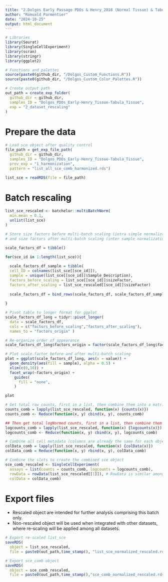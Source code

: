 ```yaml
---
title: "2.Dolgos Early Passage PDOs & Henry_2018 (Normal Tissue) & Tabula_sapiens (Normal Tissue): dataset rescaling"
author: "Romuald Parmentier"
date: "2024-10-25"
output: html_document
---
```


```r

# Libraries
library(Seurat)
library(SingleCellExperiment)
library(scran)
library(stringr)
library(ggplot2)

# Functions and palettes
source(paste0(github_dir, "/Dolgos_Custom_Functions.R"))
source(paste0(github_dir, "/Dolgos_Custom_Color_Palettes.R"))

# Create output path
out_path = create_exp_folder(
  github_dir = github_dir,
  samples_ID = "Dolgos_PDOs_Early-Henry_Tissue-Tabula_Tissue",
  exp = "2_dataset_rescaling"
)

```

# Prepare the data

```r

# Load sce object after quality control
file_path = get_exp_file_path(
  github_dir = github_dir,
  samples_ID = "Dolgos_PDOs_Early-Henry_Tissue-Tabula_Tissue",
  prev_exp = "1_harmonization", 
  pattern = "list_all_sce_comb_harmonized.rds")

list_sce = readRDS(file = file_path) 

```


# Batch rescaling 

```r

list_sce_rescaled <- batchelor::multiBatchNorm(
  min.mean = 0.1, 
  unlist(list_sce)
)

```

```r

# Store size factors before multi-batch scaling (intra simple normalization only), 
# and size factors after multi-batch scaling (inter sample normalization only)

scale_factors_df = tibble()

for(sce_id in 1:length(list_sce)){
  
  scale_factors_df_sample = tibble(
  cell_ID = colnames(list_sce[[sce_id]]),
  sample = unique(list_sce[[sce_id]]$Sample_Description),
  factors_before_scaling = list_sce[[sce_id]]$sizeFactor,
  factors_after_scaling = list_sce_rescaled[[sce_id]]$sizeFactor)
  
  scale_factors_df = bind_rows(scale_factors_df, scale_factors_df_sample)
  
}

# Pivot table to longer format for ggplot 
scale_factors_df_long = tidyr::pivot_longer(
  data = scale_factors_df,
  cols = c("factors_before_scaling","factors_after_scaling"),
  names_to = "factors_origin" ) 

# Re-organize order of appearance 
scale_factors_df_long$factors_origin = factor(scale_factors_df_long$factors_origin,levels = c("factors_before_scaling","factors_after_scaling"))

# Plot scale.factor before and after multi-batch scaling
plot = ggplot(scale_factors_df_long, aes(x = value)) +
  geom_density(aes(fill = sample), alpha = 0.5) +
  xlim(c(0,10)) +
  facet_wrap(~factors_origin) +
    guides(
      fill = "none",
    )

plot

```

```r

# Get total raw counts, first in a list, then combine them into a matrix
counts_comb = lapply(list_sce_rescaled, function(x) {counts(x)})
counts_comb <- Reduce(function(x, y) cbind(x, y), counts_comb)

## Then get total logNormed counts, first in a list, then combine them into a matrix
logcounts_comb = lapply(list_sce_rescaled, function(x) {logcounts(x)})
logcounts_comb <- Reduce(function(x, y) cbind(x, y), logcounts_comb)

# Combine all cell metadata (columns are already the same for each object of the list)
colData_comb = lapply(list_sce_rescaled, function(x) {colData(x)})
colData_comb = Reduce(function(x, y) rbind(x, y), colData_comb)

# Combine the slots to create the combined sce object
sce_comb_rescaled <- SingleCellExperiment( 
  assays = list(counts = counts_comb, logcounts = logcounts_comb),  
  rowData = rowData(list_sce_rescaled[[1]]), # RowData is similar among all elements 
  colData = colData_comb)

```

# Export files 

- Rescaled object are intended for further analysis comprising this batch only.
- Non-rescaled object will be used when integrated with other datasets, where re-scaling will be applied among all datasets.

```r

# Export re-scaled list_sce 
saveRDS(
  object = list_sce_rescaled,
  file = paste0(out_path,time_stamp(), "list_sce_normalized_rescaled.rds"))

# Export sce_comb object
saveRDS(
  object = sce_comb_rescaled,
  file = paste0(out_path,time_stamp(),"sce_comb_normalized_rescaled.rds"))

```